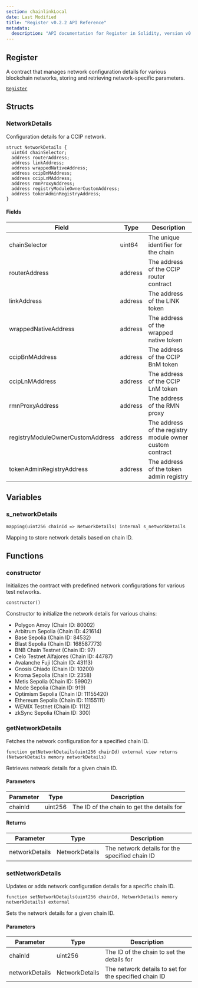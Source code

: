 ```yaml
---
section: chainlinkLocal
date: Last Modified
title: "Register v0.2.2 API Reference"
metadata:
  description: "API documentation for Register in Solidity, version v0.2.2."
---
```



<Common callout="importPackage022" />

## Register

A contract that manages network configuration details for various blockchain networks, storing and retrieving network-specific parameters.

[`Register`](https://github.com/smartcontractkit/chainlink-local/blob/cd3bfb8c42716cfb791174314eba2c0d178551b9/src/ccip/Register.sol)

## Structs

### NetworkDetails

Configuration details for a CCIP network.

```solidity
struct NetworkDetails {
  uint64 chainSelector;
  address routerAddress;
  address linkAddress;
  address wrappedNativeAddress;
  address ccipBnMAddress;
  address ccipLnMAddress;
  address rmnProxyAddress;
  address registryModuleOwnerCustomAddress;
  address tokenAdminRegistryAddress;
}
```

#### Fields

| Field                            | Type    | Description                                              |
| -------------------------------- | ------- | -------------------------------------------------------- |
| chainSelector                    | uint64  | The unique identifier for the chain                      |
| routerAddress                    | address | The address of the CCIP router contract                  |
| linkAddress                      | address | The address of the LINK token                            |
| wrappedNativeAddress             | address | The address of the wrapped native token                  |
| ccipBnMAddress                   | address | The address of the CCIP BnM token                        |
| ccipLnMAddress                   | address | The address of the CCIP LnM token                        |
| rmnProxyAddress                  | address | The address of the RMN proxy                             |
| registryModuleOwnerCustomAddress | address | The address of the registry module owner custom contract |
| tokenAdminRegistryAddress        | address | The address of the token admin registry                  |

## Variables

### s_networkDetails

```solidity
mapping(uint256 chainId => NetworkDetails) internal s_networkDetails
```

<Aside>

Mapping to store network details based on chain ID.

</Aside>

## Functions

### constructor

Initializes the contract with predefined network configurations for various test networks.

```solidity
constructor()
```

<Aside>

Constructor to initialize the network details for various chains:

- Polygon Amoy (Chain ID: 80002)
- Arbitrum Sepolia (Chain ID: 421614)
- Base Sepolia (Chain ID: 84532)
- Blast Sepolia (Chain ID: 168587773)
- BNB Chain Testnet (Chain ID: 97)
- Celo Testnet Alfajores (Chain ID: 44787)
- Avalanche Fuji (Chain ID: 43113)
- Gnosis Chiado (Chain ID: 10200)
- Kroma Sepolia (Chain ID: 2358)
- Metis Sepolia (Chain ID: 59902)
- Mode Sepolia (Chain ID: 919)
- Optimism Sepolia (Chain ID: 11155420)
- Ethereum Sepolia (Chain ID: 11155111)
- WEMIX Testnet (Chain ID: 1112)
- zkSync Sepolia (Chain ID: 300)

</Aside>

### getNetworkDetails

Fetches the network configuration for a specified chain ID.

```solidity
function getNetworkDetails(uint256 chainId) external view returns (NetworkDetails memory networkDetails)
```

<Aside>

Retrieves network details for a given chain ID.

</Aside>

#### Parameters

| Parameter | Type    | Description                                |
| --------- | ------- | ------------------------------------------ |
| chainId   | uint256 | The ID of the chain to get the details for |

#### Returns

| Parameter      | Type           | Description                                    |
| -------------- | -------------- | ---------------------------------------------- |
| networkDetails | NetworkDetails | The network details for the specified chain ID |

### setNetworkDetails

Updates or adds network configuration details for a specific chain ID.

```solidity
function setNetworkDetails(uint256 chainId, NetworkDetails memory networkDetails) external
```

<Aside>

Sets the network details for a given chain ID.

</Aside>

#### Parameters

| Parameter      | Type           | Description                                           |
| -------------- | -------------- | ----------------------------------------------------- |
| chainId        | uint256        | The ID of the chain to set the details for            |
| networkDetails | NetworkDetails | The network details to set for the specified chain ID |
